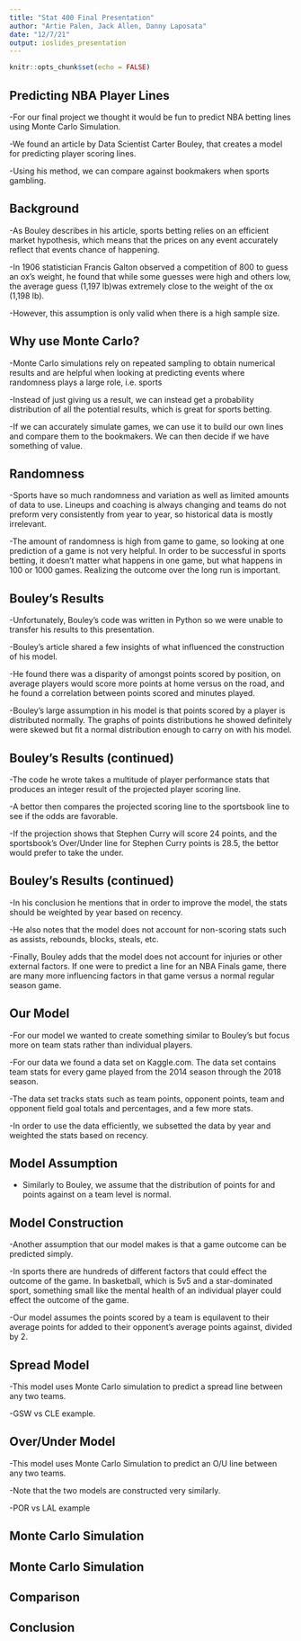 ```yaml
---
title: "Stat 400 Final Presentation"
author: "Artie Palen, Jack Allen, Danny Laposata"
date: "12/7/21"
output: ioslides_presentation
---
```


```r
knitr::opts_chunk$set(echo = FALSE)
```

## Predicting NBA Player Lines

-For our final project we thought it would be fun to predict NBA betting lines using Monte Carlo Simulation.

-We found an article by Data Scientist Carter Bouley, that creates a model for predicting player scoring lines.

-Using his method, we can compare against bookmakers when sports gambling.

## Background

-As Bouley describes in his article, sports betting relies on an efficient market hypothesis, which means that the prices on any event accurately reflect that events chance of happening.

-In 1906 statistician Francis Galton observed a competition of 800 to guess an ox's weight, he found that while some guesses were high and others low, the average guess (1,197 lb)was extremely close to the weight of the ox (1,198 lb).

-However, this assumption is only valid when there is a high sample size.

## Why use Monte Carlo?

-Monte Carlo simulations rely on repeated sampling to obtain numerical results and are helpful when looking at predicting events where randomness plays a large role, i.e. sports

-Instead of just giving us a result, we can instead get a probability distribution of all the potential results, which is great for sports betting.

-If we can accurately simulate games, we can use it to build our own lines and compare them to the bookmakers. We can then decide if we have something of value.

## Randomness

-Sports have so much randomness and variation as well as limited amounts of data to use. Lineups and coaching is always changing and teams do not preform very consistently from year to year, so historical data is mostly irrelevant.

-The amount of randomness is high from game to game, so looking at one prediction of a game is not very helpful. In order to be successful in sports betting, it doesn't matter what happens in one game, but what happens in 100 or 1000 games. Realizing the outcome over the long run is important.

## Bouley's Results

-Unfortunately, Bouley's code was written in Python so we were unable to transfer his results to this presentation.

-Bouley's article shared a few insights of what influenced the construction of his model.

-He found there was a disparity of amongst points scored by position, on average players would score more points at home versus on the road, and he found a correlation between points scored and minutes played.

-Bouley's large assumption in his model is that points scored by a player is distributed normally. The graphs of points distributions he showed definitely were skewed but fit a normal distribution enough to carry on with his model.

## Bouley's Results (continued)

-The code he wrote takes a multitude of player performance stats that produces an integer result of the projected player scoring line.

-A bettor then compares the projected scoring line to the sportsbook line to see if the odds are favorable.

-If the projection shows that Stephen Curry will score 24 points, and the sportsbook's Over/Under line for Stephen Curry points is 28.5, the bettor would prefer to take the under.

## Bouley's Results (continued)

-In his conclusion he mentions that in order to improve the model, the stats should be weighted by year based on recency. 

-He also notes that the model does not account for non-scoring stats such as assists, rebounds, blocks, steals, etc.

-Finally, Bouley adds that the model does not account for injuries or other external factors. If one were to predict a line for an NBA Finals game, there are many more influencing factors in that game versus a normal regular season game.

## Our Model

-For our model we wanted to create something similar to Bouley's but focus more on team stats rather than individual players.

-For our data we found a data set on Kaggle.com. The data set contains team stats for every game played from the 2014 season through the 2018 season.

-The data set tracks stats such as team points, opponent points, team and opponent field goal totals and percentages, and a few more stats.

-In order to use the data efficiently, we subsetted the data by year and weighted the stats based on recency. 

## Model Assumption

- Similarly to Bouley, we assume that the distribution of points for and points against on a team level is normal.

## Model Construction

-Another assumption that our model makes is that a game outcome can be predicted simply.

-In sports there are hundreds of different factors that could effect the outcome of the game. In basketball, which is 5v5 and a star-dominated sport, something small like the mental health of an individual player could effect the outcome of the game.

-Our model assumes the points scored by a team is equilavent to their average points for added to their opponent's average points against, divided by 2.

## Spread Model

-This model uses Monte Carlo simulation to predict a spread line between any two teams.

-GSW vs CLE example.

## Over/Under Model

-This model uses Monte Carlo Simulation to predict an O/U line between any two teams.

-Note that the two models are constructed very similarly. 

-POR vs LAL example

## Monte Carlo Simulation

## Monte Carlo Simulation

## Comparison

## Conclusion
